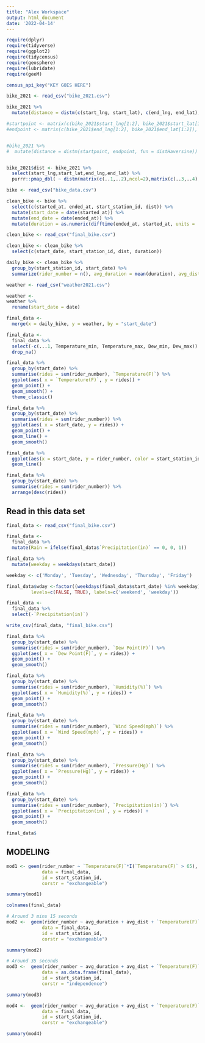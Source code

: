 ```yaml
---
title: "Alex Workspace"
output: html_document
date: '2022-04-14'
---
```


```r
require(dplyr)
require(tidyverse)
require(ggplot2)
require(tidycensus)
require(geosphere)
require(lubridate)
require(geeM)

census_api_key("KEY GOES HERE")
```


```r
bike_2021 <- read_csv("bike_2021.csv")
```


```r
bike_2021 %>% 
  mutate(distance = distm(c(start_lng, start_lat), c(end_lng, end_lat), fun = distHaversine))
```


```r
#startpoint <- matrix(c(bike_2021$start_lng[1:2], bike_2021$start_lat[1:2]), ncol = 2)
#endpoint <- matrix(c(bike_2021$end_lng[1:2], bike_2021$end_lat[1:2]), ncol = 2)


#bike_2021 %>% 
#  mutate(distance = distm(startpoint, endpoint, fun = distHaversine))


bike_2021$dist <- bike_2021 %>% 
  select(start_lng,start_lat,end_lng,end_lat) %>%
  purrr::pmap_dbl( ~ distm(matrix(c(..1,..2),ncol=2),matrix(c(..3,..4),ncol=2)))
```

```r
bike <- read_csv("bike_data.csv")
```

```r
clean_bike <- bike %>% 
  select(c(started_at, ended_at, start_station_id, dist)) %>%
  mutate(start_date = date(started_at)) %>%
  mutate(end_date = date(ended_at)) %>% 
  mutate(duration = as.numeric(difftime(ended_at, started_at, units = 'mins')))
```

```r
clean_bike <- read_csv("final_bike.csv")
```


```r
clean_bike <- clean_bike %>% 
  select(c(start_date, start_station_id, dist, duration)) 
```

```r
daily_bike <- clean_bike %>% 
  group_by(start_station_id, start_date) %>% 
  summarize(rider_number = n(), avg_duration = mean(duration), avg_dist = mean(dist))
```

```r
weather <- read_csv("weather2021.csv") 
```
```r
weather <- 
weather %>%  
  rename(start_date = date)
```




```r
final_data <- 
  merge(x = daily_bike, y = weather, by = "start_date")

final_data <- 
  final_data %>% 
  select(-c(...1, Temperature_min, Temperature_max, Dew_min, Dew_max)) %>% 
  drop_na()
```
```r
final_data %>% 
  group_by(start_date) %>% 
  summarise(rides = sum(rider_number), `Temperature(F)`) %>% 
  ggplot(aes( x = `Temperature(F)`, y = rides)) + 
  geom_point() + 
  geom_smooth() + 
  theme_classic()
```

```r
final_data %>% 
  group_by(start_date) %>% 
  summarise(rides = sum(rider_number)) %>% 
  ggplot(aes( x = start_date, y = rides)) + 
  geom_point() + 
  geom_line() +
  geom_smooth()
```
```r
final_data %>% 
  ggplot(aes(x = start_date, y = rider_number, color = start_station_id)) + 
  geom_line()
```

```r
final_data %>% 
  group_by(start_date) %>% 
  summarise(rides = sum(rider_number)) %>% 
  arrange(desc(rides))
```


## Read in this data set

```r
final_data <- read_csv("final_bike.csv")
```

```r
final_data <-
  final_data %>% 
  mutate(Rain = ifelse(final_data$`Precipitation(in)` == 0, 0, 1))
```
```r
final_data %>% 
  mutate(weekday = weekdays(start_date))
```


```r
weekday <- c('Monday', 'Tuesday', 'Wednesday', 'Thursday', 'Friday')

final_data$wday <-factor((weekdays(final_data$start_date) %in% weekday), 
         levels=c(FALSE, TRUE), labels=c('weekend', 'weekday'))
```


```r
final_data <- 
  final_data %>% 
  select(-`Precipitation(in)`)
```

```r
write_csv(final_data, "final_bike.csv")
```

```r
final_data %>% 
  group_by(start_date) %>% 
  summarise(rides = sum(rider_number), `Dew Point(F)`) %>% 
  ggplot(aes( x = `Dew Point(F)`, y = rides)) + 
  geom_point() + 
  geom_smooth()
```

```r
final_data %>% 
  group_by(start_date) %>% 
  summarise(rides = sum(rider_number), `Humidity(%)`) %>% 
  ggplot(aes( x = `Humidity(%)`, y = rides)) + 
  geom_point() + 
  geom_smooth()
```

```r
final_data %>% 
  group_by(start_date) %>% 
  summarise(rides = sum(rider_number), `Wind Speed(mph)`) %>% 
  ggplot(aes( x = `Wind Speed(mph)`, y = rides)) + 
  geom_point() + 
  geom_smooth()
```
```r
final_data %>% 
  group_by(start_date) %>% 
  summarise(rides = sum(rider_number), `Pressure(Hg)`) %>% 
  ggplot(aes( x = `Pressure(Hg)`, y = rides)) + 
  geom_point() + 
  geom_smooth()
```
```r
final_data %>% 
  group_by(start_date) %>% 
  summarise(rides = sum(rider_number), `Precipitation(in)`) %>% 
  ggplot(aes( x = `Precipitation(in)`, y = rides)) + 
  geom_point() + 
  geom_smooth()
```

```r
final_data$
```


## MODELING

```r
mod1 <- geem(rider_number ~ `Temperature(F)`*I(`Temperature(F)` > 65), 
             data = final_data, 
             id = start_station_id, 
             corstr = "exchangeable")

summary(mod1)
```


```r
colnames(final_data)
```

```r
# Around 3 mins 15 seconds
mod2 <-  geem(rider_number ~ avg_duration + avg_dist + `Temperature(F)` + `Dew Point(F)` + `Humidity(%)` + `Wind Speed(mph)` + `Pressure(Hg)` + `Precipitation(in)`,
             data = final_data, 
             id = start_station_id, 
             corstr = "exchangeable")

summary(mod2)
```

```r
# Around 35 seconds
mod3 <-  geem(rider_number ~ avg_duration + avg_dist + `Temperature(F)`*I(`Temperature(F)` > 65) + `Dew Point(F)` + `Humidity(%)` + `Wind Speed(mph)` + `Pressure(Hg)` + `Precipitation(in)`,
             data = as.data.frame(final_data), 
             id = start_station_id, 
             corstr = "independence")

summary(mod3)
```

```r
mod4 <-  geem(rider_number ~ avg_duration + avg_dist + `Temperature(F)`*I(`Temperature(F)` > 65) + `Dew Point(F)` + `Humidity(%)` + `Wind Speed(mph)` + `Pressure(Hg)` + `Precipitation(in)`,
             data = final_data, 
             id = start_station_id, 
             corstr = "exchangeable")

summary(mod4)
```



